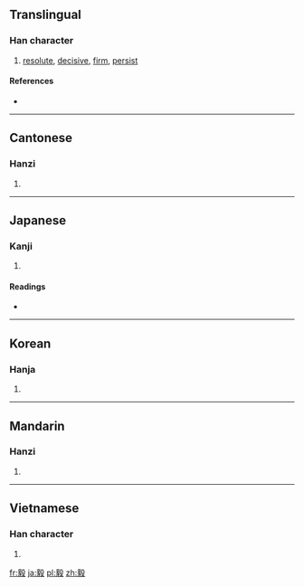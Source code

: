 ==Translingual==

===Han character===
{{Han char|rn=79|rad=殳|as=11|sn=15|four=0724<sub>7</sub>|canj=卜人竹弓水 (YOHNE)}}

# [[resolute]], [[decisive]], [[firm]], [[persist]]

====References====
* {{Han ref|kx=0587.140|dkj=16673|dj=0979.170|hdz=32165.050|uh=6BC5|ud=27589|bh=BCDD|bd=48349}}

----

==Cantonese==

===Hanzi===
{{yue-hanzi|jyut=|y=ngai6}}

# {{defn|Cantonese|sort=殳11}}

----

==Japanese==

===Kanji===
{{ja-kanji|grade=|rs=殳11}}

# {{defn|Japanese}}

====Readings====
* {{ja-readings|on=[[き]] (ki), [[ぎ]] (gi)|kun=[[つよい]] (tsuyoi), [[たけし]] (takeshi)}}

----

==Korean==

===Hanja===
{{ko-hanja|hangeul=의|eumhun=|rv=ui|mr=ŭi|y=uy}}

# {{defn|Korean|sort=殳11}}

----

==Mandarin==

===Hanzi===
{{cmn-hanzi|pin=[[yì]] ([[yi4]])|wg=i<sup>4</sup>}}

# {{defn|Mandarin|sort=殳11}}

----

==Vietnamese==

===Han character===
{{vi-hantu|[[nghị]]|rs=殳11}}

# {{defn|Vietnamese|sort=殳11}}

[[fr:毅]]
[[ja:毅]]
[[pl:毅]]
[[zh:毅]]